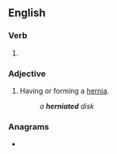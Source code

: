 ==English==

===Verb===
{{head|en|verb form}}

# {{en-past of|herniate}}

===Adjective===
{{en-adj|-}}

# Having or forming a [[hernia]].
#: ''a '''herniated''' disk''

===Anagrams===
* {{anagrams|en|a=adeehinrt|hardenite|inearthed|inhearted}}